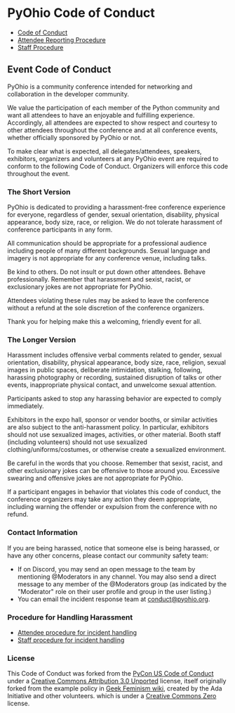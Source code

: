 <Seo title="PyOhio Code of Conduct" />

# PyOhio Code of Conduct

- [Code of Conduct](/about/code-of-conduct)
- [Attendee Reporting Procedure](/about/code-of-conduct/reporting-procedure)
- [Staff Procedure](/about/code-of-conduct/staff-procedure)

## Event Code of Conduct

PyOhio is a community conference intended for networking and collaboration in the developer community.

We value the participation of each member of the Python community and want all attendees to have an enjoyable and fulfilling experience. Accordingly, all attendees are expected to show respect and courtesy to other attendees throughout the conference and at all conference events, whether officially sponsored by PyOhio or not.

To make clear what is expected, all delegates/attendees, speakers, exhibitors, organizers and volunteers at any PyOhio event are required to conform to the following Code of Conduct. Organizers will enforce this code throughout the event.

### The Short Version

PyOhio is dedicated to providing a harassment-free conference experience for everyone, regardless of gender, sexual orientation, disability, physical appearance, body size, race, or religion. We do not tolerate harassment of conference participants in any form.

All communication should be appropriate for a professional audience including people of many different backgrounds. Sexual language and imagery is not appropriate for any conference venue, including talks.

Be kind to others. Do not insult or put down other attendees. Behave professionally. Remember that harassment and sexist, racist, or exclusionary jokes are not appropriate for PyOhio.

Attendees violating these rules may be asked to leave the conference without a refund at the sole discretion of the conference organizers.

Thank you for helping make this a welcoming, friendly event for all.

### The Longer Version

Harassment includes offensive verbal comments related to gender, sexual orientation, disability, physical appearance, body size, race, religion, sexual images in public spaces, deliberate intimidation, stalking, following, harassing photography or recording, sustained disruption of talks or other events, inappropriate physical contact, and unwelcome sexual attention.

Participants asked to stop any harassing behavior are expected to comply immediately.

Exhibitors in the expo hall, sponsor or vendor booths, or similar activities are also subject to the anti-harassment policy. In particular, exhibitors should not use sexualized images, activities, or other material. Booth staff (including volunteers) should not use sexualized clothing/uniforms/costumes, or otherwise create a sexualized environment.

Be careful in the words that you choose. Remember that sexist, racist, and other exclusionary jokes can be offensive to those around you. Excessive swearing and offensive jokes are not appropriate for PyOhio.

If a participant engages in behavior that violates this code of conduct, the conference organizers may take any action they deem appropriate, including warning the offender or expulsion from the conference with no refund.

### Contact Information

If you are being harassed, notice that someone else is being harassed, or have any other concerns, please contact our community safety team:

- If on Discord, you may send an open message to the team by mentioning @Moderators in any channel. You may also send a direct message to any member of the @Moderators group (as indicated by the "Moderator" role on their user profile and group in the user listing.)
- You can email the incident response team at [conduct@pyohio.org](mailto:conduct@pyohio.org).

### Procedure for Handling Harassment

- [Attendee procedure for incident handling](/about/code-of-conduct/reporting-procedure)
- [Staff procedure for incident handling](/about/code-of-conduct/staff-procedure)

### License

This Code of Conduct was forked from the [PyCon US Code of Conduct](https://github.com/python/pycon-code-of-conduct) under a [Creative Commons Attribution 3.0 Unported](http://creativecommons.org/licenses/by/3.0/) license, itself originally forked from the example policy in [Geek Feminism wiki](http://geekfeminism.wikia.com/wiki/Conference_anti-harassment/Policy), created by the Ada Initiative and other volunteers. which is under a [Creative Commons Zero](https://creativecommons.org/publicdomain/zero/1.0/) license.
